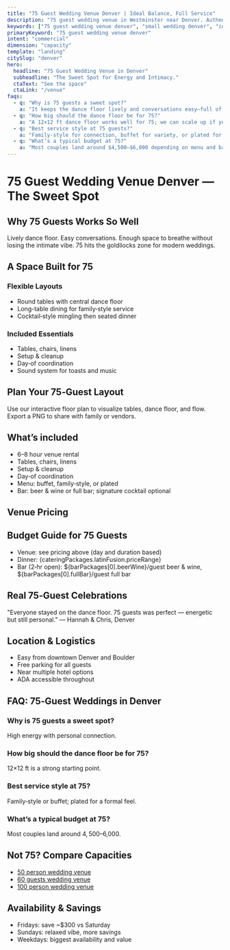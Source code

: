 ```yaml
---
title: "75 Guest Wedding Venue Denver | Ideal Balance, Full Service"
description: "75 guest wedding venue in Westminster near Denver. Authentic Spanish interiors with in‑house catering & full bar. The sweet spot for energy and intimacy."
keywords: ["75 guest wedding venue denver", "small wedding denver", "intimate wedding venue 75 denver"]
primaryKeyword: "75 guest wedding venue denver"
intent: "commercial"
dimension: "capacity"
template: "landing"
citySlug: "denver"
hero:
  headline: "75 Guest Wedding Venue in Denver"
  subheadline: "The Sweet Spot for Energy and Intimacy."
  ctaText: "See the space"
  ctaLink: "/venue"
faqs:
  - q: "Why is 75 guests a sweet spot?"
    a: "It keeps the dance floor lively and conversations easy—full of energy without losing intimacy."
  - q: "How big should the dance floor be for 75?"
    a: "A 12×12 ft dance floor works well for 75; we can scale up if you expect a high‑energy crowd."
  - q: "Best service style at 75 guests?"
    a: "Family‑style for connection, buffet for variety, or plated for formality. We’ll tailor the flow."
  - q: "What’s a typical budget at 75?"
    a: "Most couples land around $4,500–$6,000 depending on menu and bar selections."
---
```



# 75 Guest Wedding Venue Denver — The Sweet Spot

## Why 75 Guests Works So Well

Lively dance floor. Easy conversations. Enough space to breathe without losing the intimate vibe. 75 hits the goldilocks zone for modern weddings.

## A Space Built for 75

### Flexible Layouts
- Round tables with central dance floor
- Long-table dining for family‑style service
- Cocktail‑style mingling then seated dinner

### Included Essentials
- Tables, chairs, linens
- Setup & cleanup
- Day‑of coordination
- Sound system for toasts and music

## Plan Your 75‑Guest Layout

Use our interactive floor plan to visualize tables, dance floor, and flow. Export a PNG to share with family or vendors.

<LayoutEditor client:load />

## What’s included

- 6–8 hour venue rental
- Tables, chairs, linens
- Setup & cleanup
- Day‑of coordination
- Menu: buffet, family‑style, or plated
- Bar: beer & wine or full bar; signature cocktail optional

## Venue Pricing

<PricingAtAGlance eventLabel="75-Guest Wedding" showFourHour={true} showEightHour={true} />

## Budget Guide for 75 Guests

- Venue: see pricing above (day and duration based)
- Dinner: {cateringPackages.latinFusion.priceRange}
- Bar (2‑hr open): ${barPackages[0].beerWine}/guest beer & wine, ${barPackages[0].fullBar}/guest full bar

## Real 75‑Guest Celebrations

"Everyone stayed on the dance floor. 75 guests was perfect — energetic but still personal." — Hannah & Chris, Denver

## Location & Logistics

- Easy from downtown Denver and Boulder
- Free parking for all guests
- Near multiple hotel options
- ADA accessible throughout

## FAQ: 75‑Guest Weddings in Denver

### Why is 75 guests a sweet spot?
High energy with personal connection.

### How big should the dance floor be for 75?
12×12 ft is a strong starting point.

### Best service style at 75?
Family‑style or buffet; plated for a formal feel.

### What’s a typical budget at 75?
Most couples land around $4,500–$6,000.

## Not 75? Compare Capacities

- [50 person wedding venue](/venue/capacity/50-person-wedding-venue-denver)
- [60 guests wedding venue](/venue/capacity/60-guests-wedding-venue-denver)
- [100 person wedding venue](/venue/capacity/100-person-wedding-venue-denver)

## Availability & Savings

- Fridays: save ~$300 vs Saturday
- Sundays: relaxed vibe, more savings
- Weekdays: biggest availability and value


